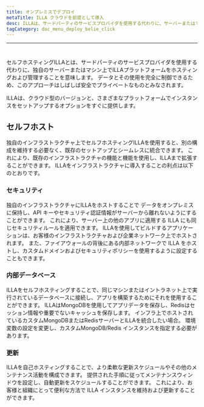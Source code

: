 ```yaml
---
title: オンプレミスでデプロイ
metaTitle: ILLA クラウドを前提として導入
desc: ILLAは、サードパーティのサービスプロバイダを使用する代わりに、サーバーまたはマシン上でセルフホステックにすることができます
tagCategory: doc_menu_deploy_belie_click
---
```


* * *

# <Heading hidden>オンプレミスのデプロイ</Heading>

セルフホスティングILLAとは、サードパーティのサービスプロバイダを使用する代わりに、独自のサーバーまたはマシン上でILLAプラットフォームをホスティングおよび管理することを意味します。 データとその使用を完全に制御できるため、このアプローチはしばしば安全でプライベートなものとみなされます。

ILLAは、クラウド型のバージョンと、さまざまなプラットフォームでインスタンスをセットアップするオプションをすぐに提供します。

## セルフホスト

独自のインフラストラクチャ上でセルフホスティングILLAを使用すると、別の構成を維持する必要なく、既存のセットアップとシームレスに統合できます。 これにより、既存のインフラストラクチャの機能と機能を使用し、ILLAまで拡張することができます。 ILLAをインフラストラクチャに導入することの利点は以下のとおりです。

### セキュリティ

独自のインフラストラクチャにILLAをホストすることで データをオンプレミスに保持し、API キーやセキュリティ認証情報がサーバーから離れないようにすることができます。 これにより、サーバー上の他のアプリに適用する ILLA にも同じセキュリティルールを適用できます。 ILLAを使用してビルドするアプリケーションは、お客様のインフラストラクチャおよび企業ネットワーク上でホストされます。 また、ファイアウォールの背後にある内部ネットワークで ILLA をホストし、カスタムドメインおよびセキュリティポリシーを使用するように設定することもできます。

### 内部データベース

ILLAをセルフホスティングすることで、同じマシンまたはイントラネット上で実行されているデータベースに接続し、アプリを構築するためにそれを使用することができます。 ILLAはMongoDBを使用してアプリデータを保存し、Redisはセッション情報や重要でないキャッシュを保存します。 インフラ上でホストされているカスタムMongoDBまたはRedisサーバーとILLAを統合したい場合。 環境変数の設定を変更し、カスタムMongoDB/Redis インスタンスを指定する必要があります。

### 更新

ILLAを自己ホスティングすることで、より柔軟な更新スケジュールやその他のメンテナンス活動を構成できます。 提供された手順に従ってメンテナンスウィンドウを設定し、自動更新をスケジュールすることができます。 これにより、お客様と組織にとって便利な方法で ILLA インスタンスを維持および更新することができます。
